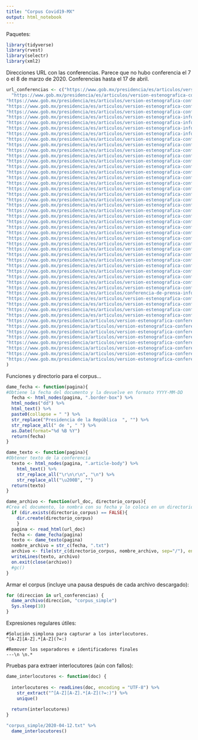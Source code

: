 ```yaml
---
title: "Corpus Covid19-MX"
output: html_notebook
---
```


Paquetes:

```R
library(tidyverse)
library(rvest)
library(selectr)
library(xml2)
```

Direcciones URL con las conferencias. Parece que no hubo conferencia el 7 o el 8 de marzo de 2020. Conferencias hasta el 17 de abril.

```r
url_conferencias <- c("https://www.gob.mx/presidencia/es/articulos/version-estenografica-conferencia-de-prensa-secretaria-de-salud-informe-diario-sobre-coronavirus-covid-19-en-mexico?idiom=es",
  "https://www.gob.mx/presidencia/es/articulos/version-estenografica-conferencia-de-prensa-informe-diario-covid-19-en-mexico-secretaria-de-salud?idiom=es",
"https://www.gob.mx/presidencia/es/articulos/version-estenografica-conferencia-de-prensa-informe-diario-covid-19-en-mexico-secretaria-de-salud-236389?idiom=es", "https://www.gob.mx/presidencia/es/articulos/version-estenografica-conferencia-de-prensa-informe-diario-sobre-coronavirus-covid-19-en-mexico-secretaria-de-salud?idiom=es",
"https://www.gob.mx/presidencia/es/articulos/version-estenografica-conferencia-de-prensa-informe-diario-sobre-coronavirus-covid-19-en-mexico-secretaria-de-salud-236648?idiom=es",
"https://www.gob.mx/presidencia/es/articulos/version-estenografica-conferencia-de-prensa-informe-diario-sobre-coronavirus-covid-19-en-mexico-secretaria-de-salud-236726?idiom=es",
"https://www.gob.mx/presidencia/es/articulos/version-estenografica-informe-diario-sobre-coronavirus-covid-19-en-mexico-secretaria-de-salud?idiom=es",
"https://www.gob.mx/presidencia/es/articulos/version-estenografica-informe-diario-sobre-coronavirus-covid-19-en-mexico-secretaria-de-salud-236979?idiom=es",
"https://www.gob.mx/presidencia/es/articulos/version-estenografica-informe-diario-sobre-coronavirus-covid-19-en-mexico-secretaria-de-salud-236995?idiom=es",
"https://www.gob.mx/presidencia/es/articulos/version-estenografica-informe-diario-sobre-coronavirus-covid-19-en-mexico-secretaria-de-salud-237135?idiom=es",
"https://www.gob.mx/presidencia/es/articulos/version-estenografica-conferencia-de-prensa-informe-diario-sobre-coronavirus-covid-19-en-mexico?idiom=es",
"https://www.gob.mx/presidencia/es/articulos/version-estenografica-conferencia-de-prensa-informe-diario-sobre-coronavirus-covid-19-en-mexico-237500?idiom=es",
"https://www.gob.mx/presidencia/es/articulos/version-estenografica-conferencia-de-prensa-informe-diario-sobre-coronavirus-covid-19-en-mexico-237799?idiom=es",
"https://www.gob.mx/presidencia/es/articulos/version-estenografica-conferencia-de-prensa-informe-diario-sobre-coronavirus-covid-19-en-mexico-237932?idiom=es",
"https://www.gob.mx/presidencia/es/articulos/version-estenografica-conferencia-de-prensa-informe-diario-sobre-coronavirus-covid-19-en-mexico-237955?idiom=es",
"https://www.gob.mx/presidencia/es/articulos/version-estenografica-conferencia-de-prensa-informe-diario-sobre-coronavirus-covid-19-en-mexico-237970?idiom=es",
"https://www.gob.mx/presidencia/es/articulos/version-estenografica-conferencia-de-prensa-informe-diario-sobre-coronavirus-covid-19-en-mexico-237991?idiom=es",
"https://www.gob.mx/presidencia/es/articulos/version-estenografica-conferencia-de-prensa-informe-diario-sobre-coronavirus-covid-19-en-mexico-238145?idiom=es",
"https://www.gob.mx/presidencia/es/articulos/version-estenografica-conferencia-de-prensa-informe-diario-sobre-coronavirus-covid-19-en-mexico-238381?idiom=es",
"https://www.gob.mx/presidencia/es/articulos/version-estenografica-conferencia-de-prensa-informe-diario-sobre-coronavirus-covid-19-en-mexico-238467?idiom=es",
"https://www.gob.mx/presidencia/es/articulos/version-estenografica-conferencia-de-prensa-informe-diario-sobre-coronavirus-covid-19-en-mexico-238640?idiom=es",
"https://www.gob.mx/presidencia/es/articulos/version-estenografica-conferencia-de-prensa-informe-diario-sobre-coronavirus-covid-19-en-mexico-238671?idiom=es",
"https://www.gob.mx/presidencia/es/articulos/version-estenografica-conferencia-de-prensa-informe-diario-sobre-coronavirus-covid-19-en-mexico-238712?idiom=es",
"https://www.gob.mx/presidencia/es/articulos/version-estenografica-conferencia-de-prensa-informe-diario-sobre-coronavirus-covid-19-en-mexico-238806?idiom=es",
"https://www.gob.mx/presidencia/es/articulos/version-estenografica-conferencia-de-prensa-informe-diario-sobre-coronavirus-covid-19-en-mexico-238857?idiom=es",
"https://www.gob.mx/presidencia/es/articulos/version-estenografica-conferencia-de-prensa-informe-diario-sobre-coronavirus-covid-19-en-mexico-238974?idiom=es",
"https://www.gob.mx/presidencia/es/articulos/version-estenografica-conferencia-de-prensa-informe-diario-sobre-coronavirus-covid-19-en-mexico-239067?idiom=es",
"https://www.gob.mx/presidencia/es/articulos/version-estenografica-conferencia-de-prensa-informe-diario-sobre-coronavirus-covid-19-en-mexico-239144?idiom=es",
"https://www.gob.mx/presidencia/es/articulos/version-estenografica-conferencia-de-prensa-informe-diario-sobre-coronavirus-covid-19-en-mexico-239159?idiom=es",
"https://www.gob.mx/presidencia/es/articulos/version-estenografica-conferencia-de-prensa-informe-diario-sobre-coronavirus-covid-19-en-mexico-239175?idiom=es",
"https://www.gob.mx/presidencia/es/articulos/version-estenografica-conferencia-de-prensa-informe-diario-sobre-coronavirus-covid-19-en-mexico-239280?idiom=es",
"https://www.gob.mx/presidencia/es/articulos/version-estenografica-conferencia-de-prensa-informe-diario-sobre-coronavirus-covid-19-en-mexico-239407?idiom=es",
"https://www.gob.mx/presidencia/es/articulos/version-estenografica-conferencia-de-prensa-informe-diario-sobre-coronavirus-covid-19-en-mexico-239541?idiom=es",
"https://www.gob.mx/presidencia/es/articulos/version-estenografica-conferencia-de-prensa-informe-diario-sobre-coronavirus-covid-19-en-mexico-239626?idiom=es",
"https://www.gob.mx/presidencia/es/articulos/version-estenografica-conferencia-de-prensa-informe-diario-sobre-coronavirus-covid-19-en-mexico-239712?idiom=es",
"https://www.gob.mx/presidencia/es/articulos/version-estenografica-conferencia-de-prensa-informe-diario-sobre-coronavirus-covid-19-en-mexico-239735?idiom=es",
"https://www.gob.mx/presidencia/es/articulos/version-estenografica-conferencia-de-prensa-informe-diario-sobre-coronavirus-covid-19-en-mexico-239743?idiom=es",
"https://www.gob.mx/presidencia/es/articulos/version-estenografica-conferencia-de-prensa-informe-diario-sobre-coronavirus-covid-19-en-mexico-239818?idiom=es",
"https://www.gob.mx/presidencia/es/articulos/conferencia-de-prensa-informe-diario-sobre-coronavirus-covid-19-en-mexico?idiom=es",
"https://www.gob.mx/presidencia/es/articulos/version-estenografica-conferencia-de-prensa-informe-diario-sobre-coronavirus-covid-19-en-mexico-239987?idiom=es",
"https://www.gob.mx/presidencia/es/articulos/version-estenografica-conferencia-de-prensa-informe-diario-sobre-coronavirus-covid-19-en-mexico-240054?idiom=es",
"https://www.gob.mx/presidencia/es/articulos/version-estenografica-conferencia-de-prensa-informe-diario-sobre-coronavirus-covid-19-en-mexico-240119?idiom=es",
"https://www.gob.mx/presidencia/es/articulos/version-estenografica-conferencia-de-prensa-informe-diario-sobre-coronavirus-covid-19-en-mexico-240164?idiom=es",
"https://www.gob.mx/presidencia/articulos/version-estenografica-conferencia-de-prensa-informe-diario-sobre-coronavirus-covid-19-en-mexico-240181?idiom=es",
"https://www.gob.mx/presidencia/articulos/version-estenografica-conferencia-de-prensa-informe-diario-sobre-coronavirus-covid-19-en-mexico-240239?idiom=es",
"https://www.gob.mx/presidencia/articulos/version-estenografica-conferencia-de-prensa-informe-diario-sobre-coronavirus-covid-19-en-mexico-240295?idiom=es",
"https://www.gob.mx/presidencia/articulos/version-estenografica-conferencia-de-prensa-informe-diario-sobre-coronavirus-covid-19-en-mexico-240384?idiom=es",
"https://www.gob.mx/presidencia/articulos/version-estenografica-conferencia-de-prensa-informe-diario-sobre-coronavirus-covid-19-en-mexico-240448?idiom=es",
"https://www.gob.mx/presidencia/articulos/version-estenografica-conferencia-de-prensa-informe-diario-sobre-coronavirus-covid-19-en-mexico-240538?idiom=es",
"https://www.gob.mx/presidencia/articulos/version-estenografica-conferencia-de-prensa-informe-diario-sobre-coronavirus-covid-19-en-mexico-240551?idiom=es",
"https://www.gob.mx/presidencia/articulos/version-estenografica-conferencia-de-prensa-informe-diario-sobre-coronavirus-covid-19-en-mexico-240565?idiom=es"
)

```

Funciones y directorio para el corpus...

```R
dame_fecha <- function(pagina){
#Obtiene la fecha del documento y la devuelve en formato YYYY-MM-DD
  fecha <- html_nodes(pagina, ".border-box") %>% 
  html_nodes("dd") %>% 
  html_text() %>% 
  paste0(collapse = " ") %>% 
  str_replace("Presidencia de la República  ", "") %>% 
  str_replace_all(" de ", " ") %>% 
  as.Date(format="%d %B %Y")
  return(fecha)
}

dame_texto <- function(pagina){
#Obtener texto de la conferencia
  texto <- html_nodes(pagina, ".article-body") %>% 
    html_text() %>% 
    str_replace_all("\r\n\r\n", "\n") %>% 
    str_replace_all("\u200B", "")
  return(texto)
}

dame_archivo <- function(url_doc, directorio_corpus){
#Crea el documento, lo nombra con su fecha y lo coloca en un directorio especificado  
  if (dir.exists(directorio_corpus) == FALSE){
    dir.create(directorio_corpus)
    }
  pagina <- read_html(url_doc)
  fecha <- dame_fecha(pagina)
  texto <- dame_texto(pagina)
  nombre_archivo = str_c(fecha, ".txt")
  archivo <- file(str_c(directorio_corpus, nombre_archivo, sep="/"), encoding= "utf8")
  writeLines(texto, archivo)
  on.exit(close(archivo))
  #gc()
}

```

Armar el corpus (incluye una pausa después de cada archivo descargado):

```R


for (direccion in url_conferencias) {
  dame_archivo(direccion, "corpus_simple")
  Sys.sleep(10)
}

```

Expresiones regulares útiles:

```
#Solución simplona para capturar a los interlocutores.
^[A-Z][A-Z].*[A-Z](?=:)

#Remover los separadores e identificadores finales
---\n \n.*
```

Pruebas para extraer interlocutores (aún con fallos):

```R

dame_interlocutores <- function(doc) {
  
  interlocutores <- readLines(doc, encoding = "UTF-8") %>% 
    str_extract("^[A-Z][A-Z].*[A-Z](?=:)") %>% 
    unique()
  
  return(interlocutores)
}

"corpus_simple/2020-04-12.txt" %>% 
  dame_interlocutores()


```
